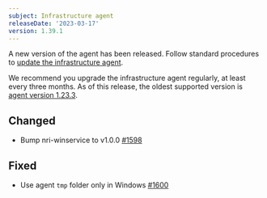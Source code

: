```yaml
---
subject: Infrastructure agent
releaseDate: '2023-03-17'
version: 1.39.1
---
```


A new version of the agent has been released. Follow standard procedures to [update the infrastructure agent](/docs/infrastructure/install-configure-manage-infrastructure/update-or-uninstall/update-infrastructure-agent).

We recommend you upgrade the infrastructure agent regularly, at least every three months. As of this release, the oldest supported version is [agent version 1.23.3](/docs/release-notes/infrastructure-release-notes/infrastructure-agent-release-notes/new-relic-infrastructure-agent-1233).


## Changed
* Bump nri-winservice to v1.0.0 [#1598](https://github.com/newrelic/infrastructure-agent/pull/1598)

## Fixed
* Use agent `tmp` folder only in Windows [#1600](https://github.com/newrelic/infrastructure-agent/pull/1600)